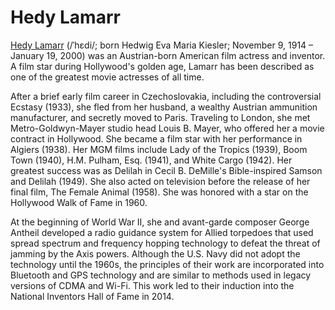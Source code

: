 # Hedy Lamarr

[Hedy Lamarr](https://www.youtube.com/watch?v=_rlXHNeQD-s) (/ˈhɛdi/; born Hedwig Eva Maria Kiesler; November 9, 1914 – January 19, 2000) was an Austrian-born American film actress and inventor. A film star during Hollywood's golden age, Lamarr has been described as one of the greatest movie actresses of all time.

After a brief early film career in Czechoslovakia, including the controversial Ecstasy (1933), she fled from her husband, a wealthy Austrian ammunition manufacturer, and secretly moved to Paris. Traveling to London, she met Metro-Goldwyn-Mayer studio head Louis B. Mayer, who offered her a movie contract in Hollywood. She became a film star with her performance in Algiers (1938). Her MGM films include Lady of the Tropics (1939), Boom Town (1940), H.M. Pulham, Esq. (1941), and White Cargo (1942). Her greatest success was as Delilah in Cecil B. DeMille's Bible-inspired Samson and Delilah (1949). She also acted on television before the release of her final film, The Female Animal (1958). She was honored with a star on the Hollywood Walk of Fame in 1960.

At the beginning of World War II, she and avant-garde composer George Antheil developed a radio guidance system for Allied torpedoes that used spread spectrum and frequency hopping technology to defeat the threat of jamming by the Axis powers. Although the U.S. Navy did not adopt the technology until the 1960s, the principles of their work are incorporated into Bluetooth and GPS technology and are similar to methods used in legacy versions of CDMA and Wi-Fi. This work led to their induction into the National Inventors Hall of Fame in 2014.
